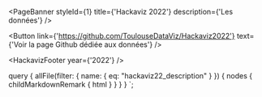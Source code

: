 

<PageBanner styleId={1} title={'Hackaviz 2022'} description={'Les données'} />

<section id="one">
<div className="inner">

<Button link={'https://github.com/ToulouseDataViz/Hackaviz2022'} text={'Voir la page Github dédiée aux données'} />

<div
  className="blog-post-content"
  dangerouslySetInnerHTML={{ __html: props.data.allFile.nodes[0].childMarkdownRemark.html }}
/>

<HackavizFooter year={'2022'} />

</div>
</section>

  query {
    allFile(filter: { name: { eq: "hackaviz22_description" } }) {
      nodes {
        childMarkdownRemark {
          html
        }
      }
    }
  }
`;
